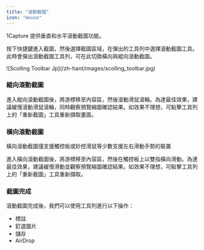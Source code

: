 ```yaml
---
title: "滾動截圖"
icon: "mouse"
---
```


1Capture 提供垂直和水平滾動截圖功能。

按下快捷鍵進入截圖，然後選擇截圖區域，在彈出的工具列中選擇滾動截圖工具。此時會彈出滾動截圖工具列，可在此切換橫向與縱向滾動截圖。

<Frame caption="滾動截圖工具列">
  ![Scolling Toolbar Jp](/zh-hant/images/scolling_toolbar.jpg)
</Frame>

### **縱向滾動截圖**

進入縱向滾動截圖後，將游標移至內容區，然後滾動滑鼠滾輪。為達最佳效果，建議緩慢滾動滑鼠滾輪，同時觀察預覽縮圖確認結果。如效果不理想，可點擊工具列上的「重新截圖」工具重新擷取畫面。

### **橫向滾動截圖**

<Info>
  橫向滾動截圖僅支援觸控板或妙控滑鼠等少數支援左右滑動手勢的裝置
</Info>

進入橫向滾動截圖後，將游標移至內容區，然後在觸控板上以雙指橫向滑動。為達最佳效果，建議緩慢滑動並觀察預覽縮圖確認結果。如效果不理想，可點擊工具列上的「重新截圖」工具重新擷取。

### **截圖完成**

滾動截圖完成後，我們可以使用工具列進行以下操作：
  
- 標註
- 釘選圖片
- 儲存
- AirDrop